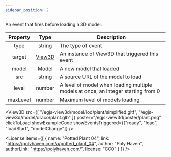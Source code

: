 ```yaml
---
sidebar_position: 2
---
```



An event that fires before loading a 3D model.

|Property|Type|Description|
|:---:|:---:|---|
|type|string|The type of event|
|target|[View3D](/docs/api/View3D)|An instance of View3D that triggered this event|
|model|[Model](/docs/api/Model)|A new model that loaded|
|src|string|A source URL of the model to load|
|level|number|A level of model when loading multiple models at once, an integer starting from 0|
|maxLevel|number|Maximum level of models loading|

<View3D
    src={[
    "/egjs-view3d/model/lod/plant/simplified.gltf",
    "/egjs-view3d/model/draco/plant.glb"
  ]}
  poster="/egjs-view3d/poster/plant.png"
  clickToLoad
  showExampleCode
  showEventsTriggered={["ready", "load", "loadStart", "modelChange"]} />

<License items={[
  {
    name: "Potted Plant 04",
    link: "https://polyhaven.com/a/potted_plant_04",
    author: "Poly Haven",
    authorLink: "https://polyhaven.com/",
    license: "CC0"
  }
]} />
